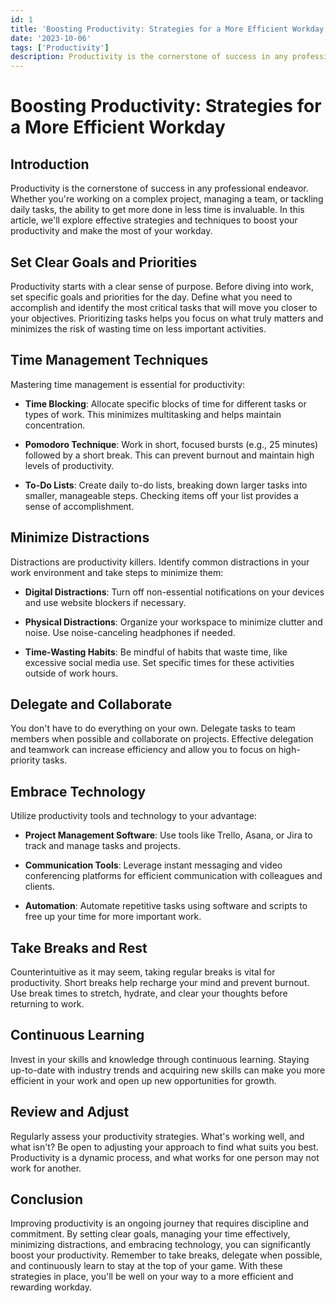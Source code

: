 ```yaml
---
id: 1
title: 'Boosting Productivity: Strategies for a More Efficient Workday'
date: '2023-10-06'
tags: ['Productivity']
description: Productivity is the cornerstone of success in any professional endeavor. Whether you're working on a complex project, managing a team, or tackling daily tasks, the ability to get more done in less time is invaluable. In this article, we'll explore effective strategies and techniques to boost your productivity and make the most of your workday.
---
```


# Boosting Productivity: Strategies for a More Efficient Workday

## Introduction
Productivity is the cornerstone of success in any professional endeavor. Whether you're working on a complex project, managing a team, or tackling daily tasks, the ability to get more done in less time is invaluable. In this article, we'll explore effective strategies and techniques to boost your productivity and make the most of your workday.

## Set Clear Goals and Priorities
Productivity starts with a clear sense of purpose. Before diving into work, set specific goals and priorities for the day. Define what you need to accomplish and identify the most critical tasks that will move you closer to your objectives. Prioritizing tasks helps you focus on what truly matters and minimizes the risk of wasting time on less important activities.

## Time Management Techniques
Mastering time management is essential for productivity:

- **Time Blocking**: Allocate specific blocks of time for different tasks or types of work. This minimizes multitasking and helps maintain concentration.

- **Pomodoro Technique**: Work in short, focused bursts (e.g., 25 minutes) followed by a short break. This can prevent burnout and maintain high levels of productivity.

- **To-Do Lists**: Create daily to-do lists, breaking down larger tasks into smaller, manageable steps. Checking items off your list provides a sense of accomplishment.

## Minimize Distractions
Distractions are productivity killers. Identify common distractions in your work environment and take steps to minimize them:

- **Digital Distractions**: Turn off non-essential notifications on your devices and use website blockers if necessary.

- **Physical Distractions**: Organize your workspace to minimize clutter and noise. Use noise-canceling headphones if needed.

- **Time-Wasting Habits**: Be mindful of habits that waste time, like excessive social media use. Set specific times for these activities outside of work hours.

## Delegate and Collaborate
You don't have to do everything on your own. Delegate tasks to team members when possible and collaborate on projects. Effective delegation and teamwork can increase efficiency and allow you to focus on high-priority tasks.

## Embrace Technology
Utilize productivity tools and technology to your advantage:

- **Project Management Software**: Use tools like Trello, Asana, or Jira to track and manage tasks and projects.

- **Communication Tools**: Leverage instant messaging and video conferencing platforms for efficient communication with colleagues and clients.

- **Automation**: Automate repetitive tasks using software and scripts to free up your time for more important work.

## Take Breaks and Rest
Counterintuitive as it may seem, taking regular breaks is vital for productivity. Short breaks help recharge your mind and prevent burnout. Use break times to stretch, hydrate, and clear your thoughts before returning to work.

## Continuous Learning
Invest in your skills and knowledge through continuous learning. Staying up-to-date with industry trends and acquiring new skills can make you more efficient in your work and open up new opportunities for growth.

## Review and Adjust
Regularly assess your productivity strategies. What's working well, and what isn't? Be open to adjusting your approach to find what suits you best. Productivity is a dynamic process, and what works for one person may not work for another.

## Conclusion
Improving productivity is an ongoing journey that requires discipline and commitment. By setting clear goals, managing your time effectively, minimizing distractions, and embracing technology, you can significantly boost your productivity. Remember to take breaks, delegate when possible, and continuously learn to stay at the top of your game. With these strategies in place, you'll be well on your way to a more efficient and rewarding workday.


